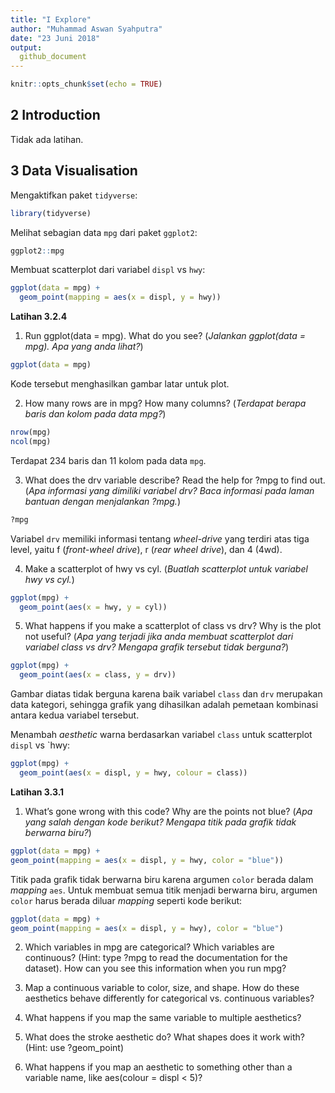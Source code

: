 ```yaml
---
title: "I Explore"
author: "Muhammad Aswan Syahputra"
date: "23 Juni 2018"
output: 
  github_document
---
```


```r
knitr::opts_chunk$set(echo = TRUE)
```

## 2 Introduction
Tidak ada latihan.

## 3 Data Visualisation
Mengaktifkan paket `tidyverse`:
```r
library(tidyverse)
```

Melihat sebagian data `mpg` dari paket `ggplot2`:
```r
ggplot2::mpg
```

Membuat scatterplot dari variabel `displ` vs `hwy`:
```r
ggplot(data = mpg) + 
  geom_point(mapping = aes(x = displ, y = hwy))
```

**Latihan 3.2.4**

1. Run ggplot(data = mpg). What do you see? (*Jalankan ggplot(data = mpg). Apa yang anda lihat?*)
```r
ggplot(data = mpg)
```

Kode tersebut menghasilkan gambar latar untuk plot.

2. How many rows are in mpg? How many columns? (*Terdapat berapa baris dan kolom pada data mpg?*)
```r
nrow(mpg)
ncol(mpg)
```
Terdapat 234 baris dan 11 kolom pada data `mpg`.

3. What does the drv variable describe? Read the help for ?mpg to find out. (*Apa informasi yang dimiliki variabel drv? Baca informasi pada laman bantuan dengan menjalankan ?mpg.*)
```r
?mpg
```
Variabel `drv` memiliki informasi tentang *wheel-drive* yang terdiri atas tiga level, yaitu f (*front-wheel drive*), r (*rear wheel drive*), dan 4 (4wd).

4. Make a scatterplot of hwy vs cyl. (*Buatlah scatterplot untuk variabel hwy vs cyl.*)
```r
ggplot(mpg) +
  geom_point(aes(x = hwy, y = cyl))
```

5. What happens if you make a scatterplot of class vs drv? Why is the plot not useful? (*Apa yang terjadi jika anda membuat scatterplot dari variabel class vs drv? Mengapa grafik tersebut tidak berguna?*)
```r
ggplot(mpg) +
  geom_point(aes(x = class, y = drv))
```

Gambar diatas tidak berguna karena baik variabel `class` dan `drv` merupakan data kategori, sehingga grafik yang dihasilkan adalah pemetaan kombinasi antara kedua variabel tersebut.

Menambah *aesthetic* warna berdasarkan variabel `class` untuk scatterplot `displ` vs `hwy:
```r
ggplot(mpg) +
  geom_point(aes(x = displ, y = hwy, colour = class))
```

**Latihan 3.3.1**

1. What’s gone wrong with this code? Why are the points not blue? (*Apa yang salah dengan kode berikut? Mengapa titik pada grafik tidak berwarna biru?*)
```r
ggplot(data = mpg) + 
geom_point(mapping = aes(x = displ, y = hwy, color = "blue"))
```

Titik pada grafik tidak berwarna biru karena argumen `color` berada dalam *mapping* `aes`. Untuk membuat semua titik menjadi berwarna biru, argumen `color` harus berada diluar *mapping* seperti kode berikut:

```r
ggplot(data = mpg) + 
geom_point(mapping = aes(x = displ, y = hwy), color = "blue")
```

2. Which variables in mpg are categorical? Which variables are continuous? (Hint: type ?mpg to read the documentation for the dataset). How can you see this information when you run mpg?

3. Map a continuous variable to color, size, and shape. How do these aesthetics behave differently for categorical vs. continuous variables?

4. What happens if you map the same variable to multiple aesthetics?

5. What does the stroke aesthetic do? What shapes does it work with? (Hint: use ?geom_point)

6. What happens if you map an aesthetic to something other than a variable name, like aes(colour = displ < 5)?
